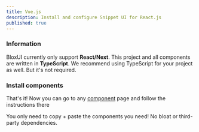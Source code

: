 ```yaml
---
title: Vue.js
description: Install and configure Snippet UI for React.js
published: true
---
```



<Steps>

### Information

BloxUI currently only support **React/Next**. This project and all components are written in **TypeScript**. We recommend using TypeScript for your project as well. But it's not required.

### Install components

That's it! Now you can go to any [component](/components) page and follow the instructions there

You only need to copy + paste the components you need! No bloat or third-party dependencies.
</Steps>